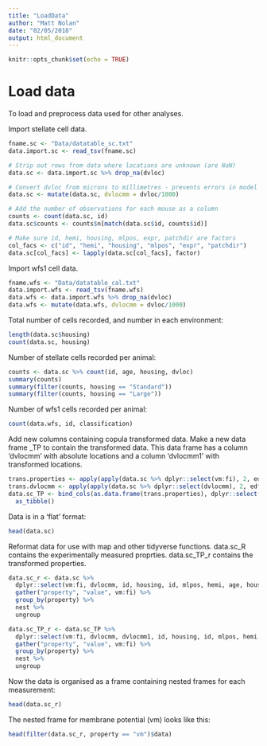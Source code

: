 ```yaml
---
title: "LoadData"
author: "Matt Nolan"
date: "02/05/2018"
output: html_document
---
```

```r
knitr::opts_chunk$set(echo = TRUE)
```

# Load data {-}

To load and preprocess data used for other analyses.


Import stellate cell data.
```r
fname.sc <- "Data/datatable_sc.txt"
data.import.sc <- read_tsv(fname.sc)

# Strip out rows from data where locations are unknown (are NaN)
data.sc <- data.import.sc %>% drop_na(dvloc)

# Convert dvloc from microns to millimetres - prevents errors in model fitting large dv values
data.sc <- mutate(data.sc, dvlocmm = dvloc/1000)

# Add the number of observations for each mouse as a column
counts <- count(data.sc, id)
data.sc$counts <- counts$n[match(data.sc$id, counts$id)]

# Make sure id, hemi, housing, mlpos, expr, patchdir are factors
col_facs <- c("id", "hemi", "housing", "mlpos", "expr", "patchdir")
data.sc[col_facs] <- lapply(data.sc[col_facs], factor)
```

Import wfs1 cell data.
```r
fname.wfs <- "Data/datatable_cal.txt"
data.import.wfs <- read_tsv(fname.wfs)
data.wfs <- data.import.wfs %>% drop_na(dvloc)
data.wfs <- mutate(data.wfs, dvlocmm = dvloc/1000)
```


Total number of cells recorded, and number in each environment:
```r
length(data.sc$housing)
count(data.sc, housing)
```

Number of stellate cells recorded per animal:
```r
counts <- data.sc %>% count(id, age, housing, dvloc)
summary(counts)
summary(filter(counts, housing == "Standard"))
summary(filter(counts, housing == "Large"))
```

Number of wfs1 cells recorded per animal:
```r
count(data.wfs, id, classification)
```


Add new columns containing copula transformed data. Make a new data frame _TP to contain the transformed data. This data frame has a column 'dvlocmm' with absolute locations and a column 'dvlocmm1' with transformed locations.
```r
trans.properties <- apply(apply(data.sc %>% dplyr::select(vm:fi), 2, edf), 2, qnorm )
trans.dvlocmm <- apply(apply(data.sc %>% dplyr::select(dvlocmm), 2, edf), 2, qnorm )
data.sc_TP <- bind_cols(as.data.frame(trans.properties), dplyr::select(data.sc,-(vm:fi)), as.data.frame(trans.dvlocmm)) %>%
  as_tibble()
```




Data is in a 'flat' format:
```r
head(data.sc)
```


Reformat data for use with map and other tidyverse functions. data.sc_R contains the experimentally measured proprties. data.sc_TP_r contains the transformed properties.
```r
data.sc_r <- data.sc %>%
  dplyr::select(vm:fi, dvlocmm, id, housing, id, mlpos, hemi, age, housing, expr, patchdir, rectime, counts) %>%
  gather("property", "value", vm:fi) %>%
  group_by(property) %>%
  nest %>%
  ungroup

data.sc_TP_r <- data.sc_TP %>%
  dplyr::select(vm:fi, dvlocmm, dvlocmm1, id, housing, id, mlpos, hemi, age, housing, expr, patchdir, rectime, counts) %>%
  gather("property", "value", vm:fi) %>%
  group_by(property) %>%
  nest %>%
  ungroup

```

Now the data is organised as a frame containing nested frames for each measurement:
```r
head(data.sc_r)
```

The nested frame for membrane potential (vm) looks like this:
```r
head(filter(data.sc_r, property == "vm")$data)
```


